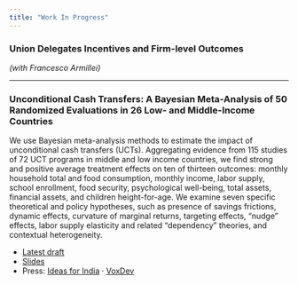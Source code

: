 ```yaml
---
title: "Work In Progress"
---
```


### Union Delegates Incentives and Firm-level Outcomes
*(with Francesco Armillei)*

<!-- We study how the electoral accountability for workplace union representatives affects firm-level employment outcomes. We focus on a 2008 reform in France that tied union legitimacy to vote shares and approval thresholds, using administrative data on firm-level employment and collective agreements, and exploiting for causal identification the staggered roll-out of the policy determined by firms’ pre-determined election schedule. We find that workers’ annual earnings increase following the first post-reform election. These gains are driven primarily by longer hours worked rather than higher hourly wages, and are concentrated among workers in the lower quintiles of the within-firm earnings distribution. We document a decline in within-firm earnings skewness and a modest rise in dispersion, which we interpret as a reduction in firm-level wage inequality. We further show that bargaining content shifts toward monetary instruments. Taken together, the results indicate that electoral accountability—not only union presence per se—plays a central role in shaping the distributive effects of workplace representation. -->

<!-- - [Slides](Union_project_slides.pdf) -->

---

### Unconditional Cash Transfers: A Bayesian Meta-Analysis of 50 Randomized Evaluations in 26 Low- and Middle-Income Countries

We use Bayesian meta-analysis methods to estimate the impact of unconditional cash transfers (UCTs). Aggregating evidence from 115 studies of 72 UCT programs in middle and low income countries, we find strong and positive average treatment effects on ten of thirteen outcomes: monthly household total and food consumption, monthly income, labor supply, school enrollment, food security, psychological well-being, total assets, financial assets, and children height-for-age. We examine seven specific theoretical and policy hypotheses, such as presence of savings frictions, dynamic effects, curvature of marginal returns, targeting effects, "nudge" effects, labor supply elasticity and related "dependency" theories, and contextual heterogeneity.

- [Latest draft](UCT_Meta_Analysis.pdf)
- [Slides](UCT_Meta_Analysis_slides.pdf)
- Press: [Ideas for India](https://ideasforindia.in/topics/poverty-inequality/what-broad-lessons-have-we-learned-from-115-studies-on-unconditional-cash-transfers.html) · [VoxDev](https://voxdev.org/topic/social-protection/what-broad-lessons-have-we-learned-115-studies-unconditional-cash-transfers)
